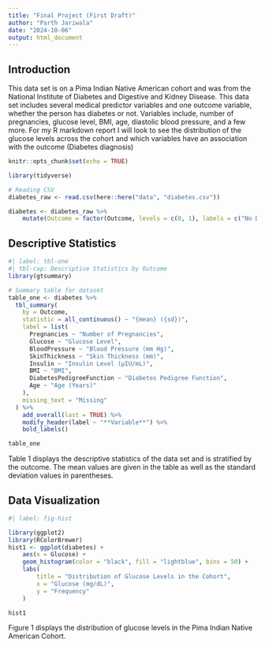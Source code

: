```yaml
---
title: "Final Project (First Draft)"
author: "Parth Jariwala"
date: "2024-10-06"
output: html_document
---
```

## Introduction

This data set is on a Pima Indian Native American cohort and was from the National Institute of Diabetes and Digestive and Kidney Disease. This data set includes several medical predictor variables and one outcome variable, whether the person has diabetes or not. Variables include, number of pregnancies, glucose level, BMI, age, diastolic blood pressure, and a few more. For my R markdown report I will look to see the distribution of the glucose levels across the cohort and which variables have an association with the outcome (Diabetes diagnosis)

```r
knitr::opts_chunk$set(echo = TRUE)
```

```r
library(tidyverse)

# Reading CSV
diabetes_raw <- read.csv(here::here("data", "diabetes.csv"))

diabetes <- diabetes_raw %>%
	mutate(Outcome = factor(Outcome, levels = c(0, 1), labels = c("No Diabetes", "Diabetes")))

```

## Descriptive Statistics
```r
#| label: tbl-one
#| tbl-cap: Descriptive Statistics by Outcome
library(gtsummary)

# Summary table for dataset
table_one <- diabetes %>%
  tbl_summary(
  	by = Outcome,
    statistic = all_continuous() ~ "{mean} ({sd})",
    label = list(
      Pregnancies ~ "Number of Pregnancies",
      Glucose ~ "Glucose Level",
      BloodPressure ~ "Blood Pressure (mm Hg)",
      SkinThickness ~ "Skin Thickness (mm)",
      Insulin ~ "Insulin Level (μIU/mL)",
      BMI ~ "BMI",
      DiabetesPedigreeFunction ~ "Diabetes Pedigree Function",
      Age ~ "Age (Years)"
    ),
    missing_text = "Missing"
  ) %>%
  	add_overall(last = TRUE) %>%
  	modify_header(label ~ "**Variable**") %>%
  	bold_labels()

table_one
```
Table 1 displays the descriptive statistics of the data set and is stratified
by the outcome. The mean values are given in the table as well as the standard 
deviation values in parentheses.

## Data Visualization
```r
#| label: fig-hist

library(ggplot2)
library(RColorBrewer)
hist1 <- ggplot(diabetes) +
	aes(x = Glucose) +
	geom_histogram(color = "black", fill = "lightblue", bins = 50) +
	labs(
		title = "Distribution of Glucose Levels in the Cohort",
		x = "Glucose (mg/dL)",
		y = "Frequency"
	)

hist1
```

Figure 1 displays the distribution of glucose levels in the Pima Indian Native American
Cohort.

